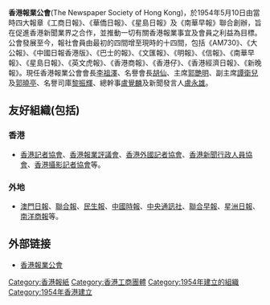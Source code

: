 '''香港報業公會'''(The Newspaper Society of Hong Kong)，於1954年5月10日由當時四大報章《工商日報》、《華僑日報》、《星島日報》及《南華早報》聯合創辦，旨在促進香港新聞業界之合作，並推動一切有關香港報業事宜及會員之利益為目標。公會發展至今，報社會員由最初的四間增至現時的十四間，包括《AM730》、《大公報》、《中國日報香港版》、《巴士的報》、《文匯報》、《明報》、《信報》、《南華早報》、《星島日報》、《英文虎報》、《香港商報》、《香港仔》、《香港經濟日報》、《新晚報》。現任香港報業公會會長[[李祖澤|李祖澤]]、名譽會長[[胡仙|胡仙]]、主席[[郭艷明|郭艷明]]、副主席[[譚衛兒|譚衛兒]]及[[郭曉亭|郭曉亭]]、名譽司庫[[黎振輝|黎振輝]]、總幹事[[盧覺麟|盧覺麟]]及新聞發言人[[盧永雄|盧永雄]]。

== 友好組織(包括) ==

===香港===
* [[香港記者協會|香港記者協會]]、[[香港報業評議會|香港報業評議會]]、[[香港外國記者協會|香港外國記者協會]]、[[香港新聞行政人員協會|香港新聞行政人員協會]]、[[香港攝影記者協會|香港攝影記者協會]]等。

===外地===
* [[澳門日報|澳門日報]]、[[聯合報|聯合報]]、[[民生報|民生報]]、[[中國時報|中國時報]]、[[中央通訊社|中央通訊社]]、[[聯合早報|聯合早報]]、[[星洲日報|星洲日報]]、[[南洋商報|南洋商報]]等。

== 外部链接 ==
* [http://www.nshk.org.hk/ 香港報業公會] {{Wayback|url=http://www.nshk.org.hk/ |date=20080521022738 }}

[[Category:香港報紙|Category:香港報紙]]
[[Category:香港工商團體|Category:香港工商團體]]
[[Category:1954年建立的組織|Category:1954年建立的組織]]
[[Category:1954年香港建立|Category:1954年香港建立]]